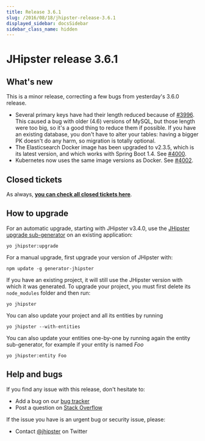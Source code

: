 ```yaml
---
title: Release 3.6.1
slug: /2016/08/18/jhipster-release-3.6.1
displayed_sidebar: docsSidebar
sidebar_class_name: hidden
---
```


JHipster release 3.6.1
==================

What's new
----------

This is a minor release, correcting a few bugs from yesterday's 3.6.0 release.

- Several primary keys have had their length reduced because of [#3996](https://github.com/jhipster/generator-jhipster/issues/3996). This caused a bug with older (4.6) versions of MySQL, but those length were too big, so it's a good thing to reduce them if possible. If you have an existing database, you don't have to alter your tables: having a bigger PK doesn't do any harm, so migration is totally optional.
- The Elasticsearch Docker image has been upgraded to v2.3.5, which is its latest version, and which works with Spring Boot 1.4. See [#4000](https://github.com/jhipster/generator-jhipster/issues/4000).
- Kubernetes now uses the same image versions as Docker. See [#4002](https://github.com/jhipster/generator-jhipster/pull/4002).

Closed tickets
------------
As always, __[you can check all closed tickets here](https://github.com/jhipster/generator-jhipster/issues?q=milestone%3A3.6.1+is%3Aclosed)__.

How to upgrade
------------

For an automatic upgrade, starting with JHipster v3.4.0, use the [JHipster upgrade sub-generator](/upgrading-an-application/) on an existing application:

```
yo jhipster:upgrade
```

For a manual upgrade, first upgrade your version of JHipster with:

```
npm update -g generator-jhipster
```

If you have an existing project, it will still use the JHipster version with which it was generated.
To upgrade your project, you must first delete its `node_modules` folder and then run:

```
yo jhipster
```

You can also update your project and all its entities by running

```
yo jhipster --with-entities
```

You can also update your entities one-by-one by running again the entity sub-generator, for example if your entity is named _Foo_

```
yo jhipster:entity Foo
```

Help and bugs
--------------

If you find any issue with this release, don't hesitate to:

- Add a bug on our [bug tracker](https://github.com/jhipster/generator-jhipster/issues?state=open)
- Post a question on [Stack Overflow](http://stackoverflow.com/tags/jhipster/info)

If the issue you have is an urgent bug or security issue, please:

- Contact [@jhipster](https://twitter.com/jhipster) on Twitter
